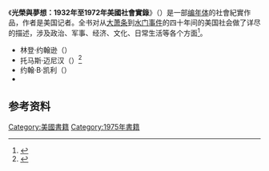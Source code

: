 {{other uses|光榮與夢想 (電視劇)}}
《'''光榮與夢想：1932年至1972年美國社會實錄'''》（{{lang-en|''The Glory and the Dream: A Narrative History of America, 1932-1972''}}）是一部[[编年体|编年体]]的社會紀實作品，作者是美国记者{{tsl|en|William Manchester|威廉·曼彻斯特}}。全书对从[[大萧条|大萧条]]到[[水门事件|水门事件]]的四十年间的美国社会做了详尽的描述，涉及政治、军事、经济、文化、日常生活等各个方面<ref>{{cite web|title=光荣与梦想：1932-1972年美国社会实录 一日一书|url=http://book.ifeng.com/a/20150402/13800_0.shtml|website=凤凰读书|accessdate=2018-02-14|date=2015-04-02|archive-date=2018-02-15|archive-url=https://web.archive.org/web/20180215023630/http://book.ifeng.com/a/20150402/13800_0.shtml|dead-url=no}}</ref>。

*林登·约翰逊（{{lang|en|lyndon Johnson}}）
*托马斯·迈尼汉（{{lang|en|Thomas Minehan}}）<ref>{{Cite web |title=The Glory and the Dream |url=https://books.google.co.jp/books?id=1TYVAgAAQBAJ&pg=PT43&lpg=PT43&dq=the+glory+and+the+dream+Scottsboro&source=bl&ots=2AXJkvdcI2&sig=ACfU3U2LknP3PXn2ZYQAvq6HPHhIA-fAlA&hl=zh-CN&sa=X&ved=2ahUKEwj1g7WFm_LsAhXHdd4KHZpkApIQ6AEwD3oECAYQAg#v=snippet&q=Thomas%2520Wolfe&f=false |accessdate=2020-11-08 |date=2013-11-12 |last=Manchester |first=William |publisher=Rosetta Books |language=en |archive-date=2020-11-14 |archive-url=https://web.archive.org/web/20201114231417/https://books.google.co.jp/books?id=1TYVAgAAQBAJ&pg=PT43&lpg=PT43&dq=the+glory+and+the+dream+Scottsboro&source=bl&ots=2AXJkvdcI2&sig=ACfU3U2LknP3PXn2ZYQAvq6HPHhIA-fAlA&hl=zh-CN&sa=X&ved=2ahUKEwj1g7WFm_LsAhXHdd4KHZpkApIQ6AEwD3oECAYQAg#v=snippet&q=Thomas%2520Wolfe&f=false |dead-url=no }}<!--https://www.google.com/search?q=the%20glory%20and%20the%20dream%20Scottsboro--></ref>
*约翰·B·凯利（{{lang|en|John B. Kelly}}）
*{{tsl|en|Scottsboro Boys|斯科茨伯勒男孩}}

== 参考资料 ==
{{reflist}}

[[Category:美國書籍|Category:美國書籍]]
[[Category:1975年書籍|Category:1975年書籍]]

{{book-stub}}